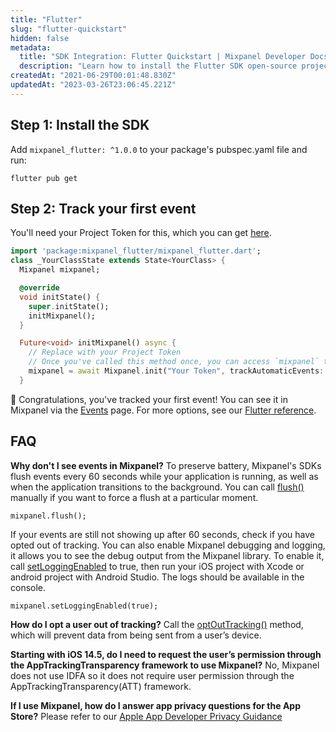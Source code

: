 ```yaml
---
title: "Flutter"
slug: "flutter-quickstart"
hidden: false
metadata: 
  title: "SDK Integration: Flutter Quickstart | Mixpanel Developer Docs"
  description: "Learn how to install the Flutter SDK open-source project. Our documentation will ensure you're successful from installing Mixpanel to sending data."
createdAt: "2021-06-29T00:01:48.830Z"
updatedAt: "2023-03-26T23:06:45.221Z"
---
```

## Step 1: Install the SDK
Add `mixpanel_flutter: ^1.0.0` to your package's pubspec.yaml file and run:
```
flutter pub get
```

## Step 2: Track your first event
You'll need your Project Token for this, which you can get [here](https://mixpanel.com/settings/project). 
```dart
import 'package:mixpanel_flutter/mixpanel_flutter.dart';
class _YourClassState extends State<YourClass> {
  Mixpanel mixpanel;

  @override
  void initState() {
    super.initState();
    initMixpanel();
  }

  Future<void> initMixpanel() async {
    // Replace with your Project Token
    // Once you've called this method once, you can access `mixpanel` throughout the rest of your application.
    mixpanel = await Mixpanel.init("Your Token", trackAutomaticEvents: true);
  }
```

🎉 Congratulations, you've tracked your first event! You can see it in Mixpanel via the [Events](https://mixpanel.com/report/events) page. For more options, see our [Flutter reference](doc:flutter).


## FAQ

**Why don't I see events in Mixpanel?**
To preserve battery, Mixpanel's SDKs flush events every 60 seconds while your application is running, as well as when the application transitions to the background. You can call  [flush()](https://mixpanel.github.io/mixpanel-flutter/mixpanel_flutter/Mixpanel/flush.html) manually if you want to force a flush at a particular moment.

```
mixpanel.flush();
```

If your events are still not showing up after 60 seconds, check if you have opted out of tracking. You can also enable Mixpanel debugging and logging, it allows you to see the debug output from the Mixpanel library. To enable it, call  [setLoggingEnabled](https://mixpanel.github.io/mixpanel-flutter/mixpanel_flutter/Mixpanel/setLoggingEnabled.html)  to true, then run your iOS project with Xcode or android project with Android Studio. The logs should be available in the console.

```
mixpanel.setLoggingEnabled(true);
```

**How do I opt a user out of tracking?**
Call the [optOutTracking()](https://mixpanel.github.io/mixpanel-flutter/mixpanel_flutter/Mixpanel/optOutTracking.html) method, which will prevent data from being sent from a user’s device.

**Starting with iOS 14.5, do I need to request the user’s permission through the AppTrackingTransparency framework to use Mixpanel?**
No, Mixpanel does not use IDFA so it does not require user permission through the AppTrackingTransparency(ATT) framework.

**If I use Mixpanel, how do I answer app privacy questions for the App Store?**
Please refer to our [Apple App Developer Privacy Guidance](https://mixpanel.com/legal/app-store-privacy-details/)
